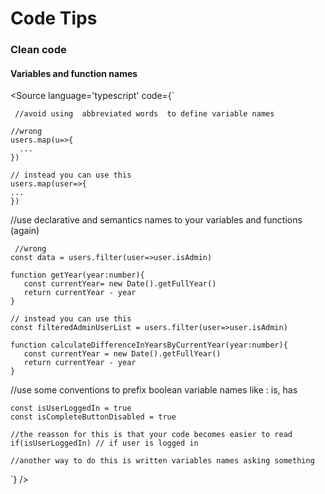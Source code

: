 
<Meta title="CodeTips" />

<h1> Code Tips </h1>

<h3 className="sb-subtitle">Clean code</h3>
<h4>Variables and function names</h4>

<Source
  language='typescript'
  code={`

     //avoid using  abbreviated words  to define variable names

    //wrong
    users.map(u=>{
      ...
    })

    // instead you can use this
    users.map(user=>{
    ...
    })

//use declarative and semantics names to your variables and functions (again)

     //wrong
    const data = users.filter(user=>user.isAdmin)

    function getYear(year:number){
       const currentYear= new Date().getFullYear()
       return currentYear - year
    }

    // instead you can use this
    const filteredAdminUserList = users.filter(user=>user.isAdmin)

    function calculateDifferenceInYearsByCurrentYear(year:number){
       const currentYear = new Date().getFullYear()
       return currentYear - year
    }

//use some conventions to prefix boolean variable names like : is, has

    const isUserLoggedIn = true
    const isCompleteButtonDisabled = true

    //the reasson for this is that your code becomes easier to read
    if(isUserLoggedIn) // if user is logged in

    //another way to do this is written variables names asking something

`}
/>

<style>
  {`
    .sb-subtitle{
        margin-top: 40px;
    }
  `}
</style>
